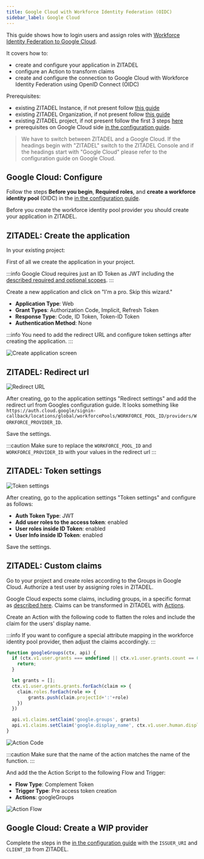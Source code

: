 ```yaml
---
title: Google Cloud with Workforce Identity Federation (OIDC)
sidebar_label: Google Cloud
---
```



This guide shows how to login users and assign roles with [Workforce Identity Federation to Google Cloud](https://cloud.google.com/iam/docs/workforce-identity-federation).

It covers how to:

- create and configure your application in ZITADEL
- configure an Action to transform claims
- create and configure the connection to Google Cloud with Workforce Identity Federation using OpenID Connect (OIDC)

Prerequisites:

- existing ZITADEL Instance, if not present follow [this guide](/guides/start/quickstart)
- existing ZITADEL Organization, if not present follow [this guide](/guides/manage/console/organizations)
- existing ZITADEL project, if not present follow the first 3 steps [here](/guides/manage/console/projects)
- prerequisites on Google Cloud side [in the configuration guide](https://cloud.google.com/iam/docs/configuring-workforce-identity-federation).

> We have to switch between ZITADEL and a Google Cloud. If the headings begin with "ZITADEL" switch to the ZITADEL Console and if
> the headings start with "Google Cloud" please refer to the configuration guide on Google Cloud.

## **Google Cloud**: Configure

Follow the steps **Before you begin**,  **Required roles**, and **create a workforce identity pool** (OIDC) in the [in the configuration guide](https://cloud.google.com/iam/docs/configuring-workforce-identity-federation).

Before you create the workforce identity pool provider you should create your application in ZITADEL.

## **ZITADEL**: Create the application

In your existing project:

First of all we create the application in your project.

:::info
Google Cloud requires just an ID Token as JWT including the [described required and optional scopes](https://cloud.google.com/iam/docs/workforce-identity-federation#attribute-mappings).
:::

Create a new application and click on "I'm a pro. Skip this wizard."

- **Application Type**: Web
- **Grant Types**: Authorization Code, Implicit, Refresh Token
- **Response Type**: Code, ID Token, Token-ID Token
- **Authentication Method**: None

:::info
You need to add the redirect URL and configure token settings after creating the application.
:::

![Create application screen](/img/guides/integrate/services/google-cloud-create-app.png)

## **ZITADEL**: Redirect url

![Redirect URL](/img/guides/integrate/services/google-cloud-redirect-url.png)

After creating, go to the application settings "Redirect settings" and add the redirect url from Googles configuration guide. 
It looks something like `https://auth.cloud.google/signin-callback/locations/global/workforcePools/WORKFORCE_POOL_ID/providers/WORKFORCE_PROVIDER_ID`.

Save the settings.

:::caution
Make sure to replace the `WORKFORCE_POOL_ID` and `WORKFORCE_PROVIDER_ID` with your values in the redirect url
:::

## **ZITADEL**: Token settings

![Token settings](/img/guides/integrate/services/google-cloud-token-settings.png)

After creating, go to the application settings "Token settings" and configure as follows:

- **Auth Token Type**: JWT
- **Add user roles to the access token**: enabled
- **User roles inside ID Token**: enabled
- **User Info inside ID Token**: enabled

Save the settings.

## **ZITADEL**: Custom claims

Go to your project and create roles according to the Groups in Google Cloud.
Authorize a test user by assigning roles in ZITADEL.

Google Cloud expects some claims, including groups, in a specific format as [described here](https://cloud.google.com/iam/docs/workforce-identity-federation#attribute-mappings).
Claims can be transformed in ZITADEL with [Actions](/apis/actions/introduction).

Create an Action with the following code to flatten the roles and include the claim for the users' display name.

:::info
If you want to configure a special attribute mapping in the workforce identity pool provider, then adjust the claims accordingly.
:::

```javascript
function googleGroups(ctx, api) {
  if (ctx.v1.user.grants === undefined || ctx.v1.user.grants.count == 0) {
    return;
  }

  let grants = [];
  ctx.v1.user.grants.grants.forEach(claim => {
    claim.roles.forEach(role => {
        grants.push(claim.projectId+':'+role)  
    })
  })

  api.v1.claims.setClaim('google.groups', grants)
  api.v1.claims.setClaim('google.display_name', ctx.v1.user.human.displayName)
}

```

![Action Code](/img/guides/integrate/services/google-cloud-action-code.png)



:::caution
Make sure that the name of the action matches the name of the function.
:::

And add the the Action Script to the following Flow and Trigger:

- **Flow Type**: Complement Token
- **Trigger Type**: Pre access token creation
- **Actions**: googleGroups

![Action Flow](/img/guides/integrate/services/google-cloud-action-flow.png)

## **Google Cloud**: Create a WIP provider

Complete the steps  in the [in the configuration guide](https://cloud.google.com/iam/docs/configuring-workforce-identity-federation) with the `ISSUER_URI` and `CLIENT_ID` from ZITADEL.
